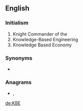 ==English==
{{wikipedia}}

===Initialism===
{{rfc-header|Initialism}}
{{head|en|initialism}}
# Knight Commander of the {{w|Order of the British Empire}}
# Knowledge-Based Engineering
# Knowledge Based Economy

===Synonyms===
* {{sense|Knight Commander}} {{l|en|OBE}}

===Anagrams===
* {{l|en|bek}}, {{l|en|Keb}}

[[de:KBE]]